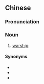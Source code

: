 {{also|兵舰}}
==Chinese==
{{zh-forms|s=兵舰}}

===Pronunciation===
{{zh-pron
|m=bīngjiàn
|c=bing1 laam6
|cat=n
}}

===Noun===
{{zh-noun}}

# [[warship]] {{zh-mw|艘}}

====Synonyms====
* {{zh-l|兵船}}
* {{zh-l|軍艦}}
* {{zh-l|戰船}}